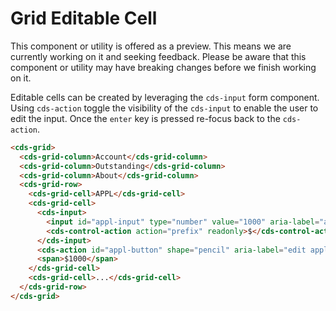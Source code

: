 
<Meta title="Data Grid (Preview)/Editable Cell" />

# Grid Editable Cell

<cds-alert-group status="warning" cds-layout="m-b:lg">
  <cds-alert>
    This component or utility is offered as a preview. This means we are currently working on it and seeking feedback.
    Please be aware that this component or utility may have breaking changes before we finish working on it.
  </cds-alert>
</cds-alert-group>

Editable cells can be created by leveraging the `cds-input` form component. Using `cds-action`
toggle the visibility of the `cds-input` to enable the user to edit the input. Once the `enter` key is pressed
re-focus back to the `cds-action`.

<Story id="stories-grid--editable-cell" />

```html
<cds-grid>
  <cds-grid-column>Account</cds-grid-column>
  <cds-grid-column>Outstanding</cds-grid-column>
  <cds-grid-column>About</cds-grid-column>
  <cds-grid-row>
    <cds-grid-cell>APPL</cds-grid-cell>
    <cds-grid-cell>
      <cds-input>
        <input id="appl-input" type="number" value="1000" aria-label="appl Outstanding Value" />
        <cds-control-action action="prefix" readonly>$</cds-control-action>
      </cds-input>
      <cds-action id="appl-button" shape="pencil" aria-label="edit appl"></cds-action>
      <span>$1000</span>
    </cds-grid-cell>
    <cds-grid-cell>...</cds-grid-cell>
  </cds-grid-row>
</cds-grid>
```
